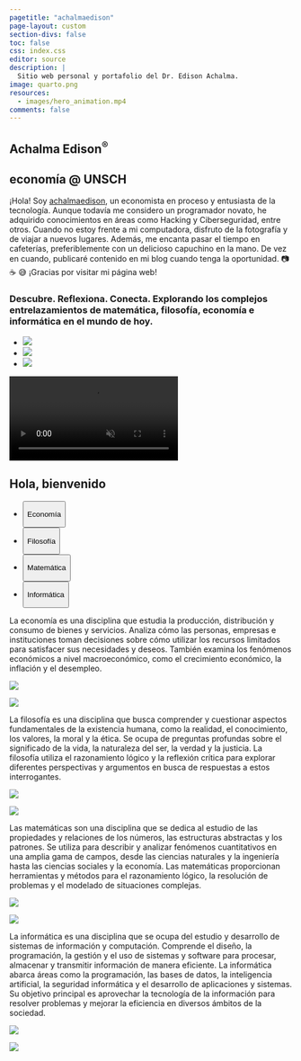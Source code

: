 ```yaml
---
pagetitle: "achalmaedison"
page-layout: custom
section-divs: false
toc: false
css: index.css
editor: source
description: | 
  Sitio web personal y portafolio del Dr. Edison Achalma.
image: quarto.png
resources: 
  - images/hero_animation.mp4
comments: false
---
```


::: hero-banner
::: content-block
::: hero-text
# Achalma Edison^[®]{.trademark}^ {.mt-1}

## economía \@ UNSCH


¡Hola! Soy [achalmaedison](https://achalmaedison.netlify.app/), un economista en proceso y entusiasta de la tecnología. Aunque todavía me considero un programador novato, he adquirido conocimientos en áreas como Hacking y Ciberseguridad, entre otros. Cuando no estoy frente a mi computadora, disfruto de la fotografía y de viajar a nuevos lugares. Además, me encanta pasar el tiempo en cafeterías, preferiblemente con un delicioso capuchino en la mano. De vez en cuando, publicaré contenido en mi blog cuando tenga la oportunidad. 📷 ☕ ️😅 ¡Gracias por visitar mi página web!


### Descubre. Reflexiona. Conecta. Explorando los complejos entrelazamientos de matemática, filosofía, economía e informática en el mundo de hoy.

<ul class="social">
      <li><a href="#"><img src="https://i.ibb.co/x7P24fL/facebook.png"></a></li>
      <li><a href="#"><img src="https://i.ibb.co/Wnxq2Nq/twitter.png"></a></li>
      <li><a href="#"><img src="https://i.ibb.co/ySwtH4B/instagram.png"></a></li>
</ul>

<!-- Este es un comentario 

::: hero-buttons
[Sobre mí](docs/get-started/){.btn-action-primary .btn-action .btn .btn-success .btn-lg role="button"} [Cursos](docs/guide/){#btn-guide .btn-action .btn .btn-info .btn-lg role="button"}
:::

-->
:::

::: hero-animation
<video autoplay muted playsinline loop>

<source src="images/hero_animation.mp4" type="video/mp4"/>

</video>
:::
:::
:::

::: {.hello-quarto .alt-background}
::: content-block
::: hello-quarto-banner
# Hola, bienvenido

<ul class="nav nav-pills" id="hello-quarto-tab" role="tablist">

<li class="nav-item" role="presentation">

<button class="nav-link active" id="economia-tab" data-bs-toggle="tab" data-bs-target="#economia" type="button" role="tab" aria-controls="economia" aria-selected="true">

Economía

</button>

</li>

<li class="nav-item" role="presentation">

<button class="nav-link" id="filosofia-tab" data-bs-toggle="tab" data-bs-target="#filosofia" type="button" role="tab" aria-controls="filosofia" aria-selected="false">

Filosofía

</button>

</li>

<li class="nav-item" role="presentation">

<button class="nav-link" id="matematica-tab" data-bs-toggle="tab" data-bs-target="#matematica" type="button" role="tab" aria-controls="matematica" aria-selected="false">

Matemática

</button>

</li>

<li class="nav-item" role="presentation">

<button class="nav-link" id="informatica-tab" data-bs-toggle="tab" data-bs-target="#informatica" type="button" role="tab" aria-controls="informatica" aria-selected="false">

Informática

</button>

</li>

</ul>
:::

::: {#hello-quarto-tabcontent .tab-content}
::: {#economia .tab-pane .fade .show .active role="tabpanel" aria-labelledby="economia-tab"}
La economía es una disciplina que estudia la producción, distribución y consumo de bienes y servicios. Analiza cómo las personas, empresas e instituciones toman decisiones sobre cómo utilizar los recursos limitados para satisfacer sus necesidades y deseos. También examina los fenómenos económicos a nivel macroeconómico, como el crecimiento económico, la inflación y el desempleo.

::: grid
::: {.g-col-lg-6 .g-col-12}
![](images/economia1.jpg){.hello-output fig-alt="."}
:::

::: {.g-col-lg-6 .g-col-12}
![](images/economia2.jpg){.hello-output fig-alt="."}
:::
:::
:::

::: {#filosofia .tab-pane .fade role="tabpanel" aria-labelledby="filosofia-tab"}
La filosofía es una disciplina que busca comprender y cuestionar aspectos fundamentales de la existencia humana, como la realidad, el conocimiento, los valores, la moral y la ética. Se ocupa de preguntas profundas sobre el significado de la vida, la naturaleza del ser, la verdad y la justicia. La filosofía utiliza el razonamiento lógico y la reflexión crítica para explorar diferentes perspectivas y argumentos en busca de respuestas a estos interrogantes.

::: grid
::: {.g-col-lg-6 .g-col-12}
![](images/philosophy1.jpg){.hello-output fig-alt="."}
:::

::: {.g-col-lg-6 .g-col-12}
![](images/philosophy2.jpg){.hello-output fig-alt="."}
:::
:::
:::

::: {#matematica .tab-pane .fade role="tabpanel" aria-labelledby="matematica-tab"}
Las matemáticas son una disciplina que se dedica al estudio de las propiedades y relaciones de los números, las estructuras abstractas y los patrones. Se utiliza para describir y analizar fenómenos cuantitativos en una amplia gama de campos, desde las ciencias naturales y la ingeniería hasta las ciencias sociales y la economía. Las matemáticas proporcionan herramientas y métodos para el razonamiento lógico, la resolución de problemas y el modelado de situaciones complejas.

::: grid
::: {.g-col-lg-6 .g-col-12}
![](images/mate1.jpg){.hello-output fig-alt="."}
:::

::: {.g-col-lg-6 .g-col-12}
![](images/mate2.jpg){.hello-output fig-alt="."}
:::
:::
:::

::: {#informatica .tab-pane .fade role="tabpanel" aria-labelledby="informatica-tab"}
La informática es una disciplina que se ocupa del estudio y desarrollo de sistemas de información y computación. Comprende el diseño, la programación, la gestión y el uso de sistemas y software para procesar, almacenar y transmitir información de manera eficiente. La informática abarca áreas como la programación, las bases de datos, la inteligencia artificial, la seguridad informática y el desarrollo de aplicaciones y sistemas. Su objetivo principal es aprovechar la tecnología de la información para resolver problemas y mejorar la eficiencia en diversos ámbitos de la sociedad.

::: grid
::: {.g-col-lg-6 .g-col-12}
![](images/informatica1.jpg){.hello-output fig-alt="."}
:::

::: {.g-col-lg-6 .g-col-12}
![](images/informatica2.jpg){.hello-output fig-alt="."}
:::
:::
:::
:::
:::
:::
